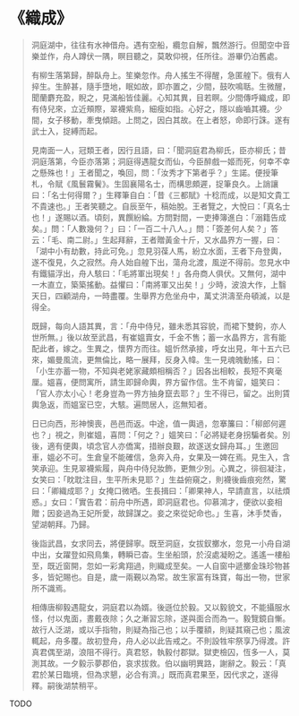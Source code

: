 # 《織成》

> 洞庭湖中，往往有水神借舟。遇有空船，纜忽自解，飄然游行。但聞空中音樂並作，舟人蹲伏一隅，瞑目聽之，莫敢仰視，任所往。游畢仍泊舊處。
>
> 有柳生落第歸，醉臥舟上。笙樂忽作。舟人搖生不得醒，急匿艎下。俄有人捽生。生醉甚，隨手墮地，眠如故，即亦置之，少間，鼓吹鳴聒。生微醒，聞蘭麝充盈，睨之，見滿船皆佳麗。心知其異，目若瞑。少間傳呼織成，即有侍兒來，立近頰際，翠襪紫鳥，細瘦如指。心好之，隱以齒嚙其襪。少間，女子移動，牽曳傾踣。上問之，因白其故。在上者怒，命即行誅。遂有武士入，捉縛而起。
>
> 見南面一人，冠類王者，因行且語，曰：「聞洞庭君為柳氏，臣亦柳氏；昔洞庭落第，今臣亦落第；洞庭得遇龍女而仙，今臣醉戲一姬而死，何幸不幸之懸殊也！」王者聞之，喚回，問：「汝秀才下第者乎？」生諾。便授筆札，令賦《風鬟霧鬢》。生固襄陽名士，而構思頗遲，捉筆良久。上誚讓曰：「名士何得爾？」生釋筆自白：「昔《三都賦》十稔而成，以是知文貴工不貴速也。」王者笑聽之。自辰至午，稿始脫。王者覽之，大悅曰：「真名士也！」遂賜以酒。頃刻，異饌紛綸。方問對間，一吏捧簿進白：「溺籍告成矣。」問：「人數幾何？」曰：「一百二十八人。」問：「簽差何人矣？」答云：「毛、南二尉。」生起拜辭，王者贈黃金十斤，又水晶界方一握，曰：「湖中小有劫數，持此可免。」忽見羽葆人馬，紛立水面，王者下舟登輿，遂不復見，久之寂然。舟人始自艎下出，蕩舟北渡，風逆不得前。忽見水中有鐵貓浮出，舟人駭曰：「毛將軍出現矣！」各舟商人俱伏。又無何，湖中一木直立，築築搖動。益懼曰：「南將軍又出矣！」少時，波浪大作，上翳天日，四顧湖舟，一時盡覆。生舉界方危坐舟中，萬丈洪濤至舟頓滅，以是得全。
>
> 既歸，每向人語其異，言：「舟中侍兒，雖未悉其容貌，而裙下雙鉤，亦人世所無。」後以故至武昌，有崔媼賣女，千金不售；蓄一水晶界方，言有能配此者，嫁之。生異之，懷界方而往。媼忻然承接，呼女出見，年十五六已來，媚曼風流，更無倫比，略一展拜，反身入幃。生一見魂魄動搖，曰：「小生亦蓄一物，不知與老姥家藏頗相稱否？」因各出相較，長短不爽毫厘。媼喜，便問寓所，請生即歸命輿，界方留作信。生不肯留，媼笑曰：「官人亦太小心！老身豈為一界方抽身竄去耶？」生不得已，留之。出則賃輿急返，而媼室已空，大駭。遍問居人，迄無知者。
>
> 日已向西，形神懊喪，邑邑而返。中途，值一輿過，忽搴簾曰：「柳郎何遲也？」視之，則崔媼，喜問：「何之？」媼笑曰：「必將疑老身拐騙者矣。別後，適有便輿，頃念官人亦僑寓，措辦良艱，故遂送女歸舟耳。」生邀回車，媼必不可。生倉皇不能確信，急奔入舟，女果及一婢在焉。見生入，含笑承迎。生見翠襪紫履，與舟中侍兒妝飾，更無少別。心異之，徘徊凝注，女笑曰：「眈耽注目，生平所未見耶？」生益俯窺之，則襪後齒痕宛然，驚曰：「卿織成耶？」女掩口微哂。生長揖曰：「卿果神人，早請直言，以祛煩惑。」女曰：「實告君：前舟中所遇，即洞庭君也。仰慕鴻才，便欲以妾相贈；因妾過為王妃所愛，故歸謀之。妾之來從妃命也。」生喜，沐手焚香，望湖朝拜。乃歸。
>
> 後詣武昌，女求同去，將便歸寧。既至洞庭，女拔釵擲水，忽見一小舟自湖中出，女躍登如飛鳥集，轉瞬已杳。生坐船頭，於沒處凝盼之。遙遙一樓船至，既近窗開，忽如一彩禽翔過，則織成至矣。一人自窗中遞擲金珠珍物甚多，皆妃賜也。自是，歲一兩覲以為常。故生家富有珠寶，每出一物，世家所不識焉。
>
> 相傳唐柳毅遇龍女，洞庭君以為婿。後遜位於毅。又以毅貌文，不能攝服水怪，付以鬼面，晝戴夜除；久之漸習忘除，遂與面合而為一。毅覽鏡自慚。故行人泛湖，或以手指物，則疑為指己也；以手覆額，則疑其窺己也；風波輒起，舟多覆。故初登舟，舟人必以此告戒之。不則設牲牢祭享乃得渡。許真君偶至湖，浪阻不得行。真君怒，執毅付郡獄。獄吏檢囚，恆多一人，莫測其故。一夕毅示夢郡伯，哀求拔救。伯以幽明異路，謝辭之。毅云：「真君於某日臨境，但為求懇，必合有濟。」既而真君果至，因代求之，遂得釋。嗣後湖禁稍平。

TODO
